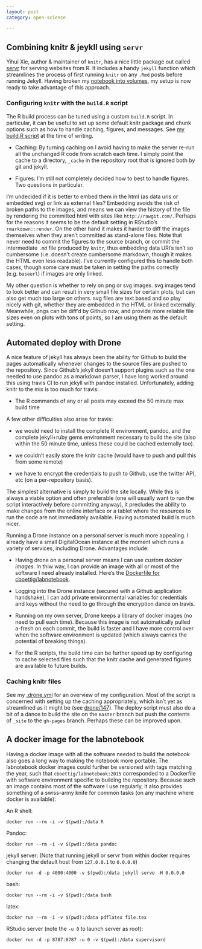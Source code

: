 ```yaml
---
layout: post
category: open-science

---
```



## Combining knitr & jeykll using `servr`

Yihui Xie, author & maintainer of `knitr`, has a nice little
package out called [servr](http://github.com/yihui/servr) for
serving websites from R.  It includes a handy `jekyll` function
which streamlines the process of first running `knitr` on any
`.Rmd` posts before running Jekyll. Having broken my [notebook into
volumes](http://www.carlboettiger.info/2015/01/01/notebook-maintenance-and-scaling.html),
my setup is now ready to take advantage of this approach.


### Configuring `knitr` with the `build.R` script ###

The R build process can be tuned using a custom
`build.R` script.  In particular, it can be useful to
set up some default knitr package and chunk options such
as how to handle caching, figures, and messages. See [my build.R
script](https://github.com/cboettig/2015/blob/4ce767965a0015ca2890023aa6adfb1109b6f94c/_build.R)
at the time of writing.

- Caching: By turning caching on I avoid having to make the server re-run
all the unchanged R code from scratch each time.  I simply point the
cache to a directory, `_cache` in the repository root that is ignored
both by git and jekyll.

- Figures:  I'm still not completely decided how to best to handle
figures.  Two questions in particular.

I'm undecided if it is better to embed them in the html (as data uris
or embedded svg) or link as external files? Embedding avoids the risk of
broken paths to the images, and means we can view the history of the file
by rendering the committed html with sites like `http://rawgit.com/`.
Perhaps for the reasons it seems to be the default setting in RStudio's
`rmarkdown::render`. On the other hand it makes it harder to diff the
images themselves when they aren't committed as stand-alone files.
Note that never need to commit the figures to the source branch, or
commit the intermediate `.md` file produced by `knitr`, thus embedding
data URI's isn't so cumbersome (i.e. doesn't create cumbersome markdown,
though it makes the HTML even less readable).  I've currently configured
this to handle both cases, though some care must be taken in setting
the paths correctly (e.g. `baseurl`) if images are only linked.

My other question is whether to rely on png or svg images. svg images
tend to look better and can result in very small file sizes for certain
plots, but can also get much too large on others.  svg files are text
based and so play nicely with git, whether they are embedded in the
HTML or linked externally.  Meanwhile, pngs can be diff'd by Github now,
and provide more reliable file sizes even on plots with tons of points,
so I am using them as the default setting.

## Automated deploy with Drone ##

A nice feature of jekyll has always been the ability for Github to
build the pages automatically whenever changes to the source files are
pushed to the repository.  Since Github's jekyll doesn't support plugins
such as the one needed to use pandoc as a markdown parser, I have long
worked around this using travis CI to run jekyll with pandoc installed.
Unfortunately, adding knitr to the mix is too much for travis:


- The R commands of any or all posts may exceed the 50 minute max
build time

A few other difficulties also arise for travis:

- we would need to install the complete R environment, pandoc, and the
complete jekyll+ruby gems environment necessary to build the site (also
within the 50 minute time, unless these could be cached externally too).

- we couldn't easily store the knitr cache (would have to push and pull
this from some remote)

- we have to encrypt the credentials to push to Github, use the twitter
API, etc (on a per-repository basis).

The simplest alternative is simply to build the site locally.  While this
is always a viable option and often preferable (one will usually want to
run the script interactively before committing anyway), it precludes
the ability to make changes from the online interface or a tablet
where the resources to run the code are not immediately available.
Having automated build is much nicer.

Running a Drone instance on a personal server is much more appealing. I
already have a small DigitalOcean instance at the moment which runs a
variety of services, including Drone. Advantages include:

- Having drone on a personal server means I can use _custom docker
images_. In thiw way, I can provide an image with all or most of
the software I need already installed. Here's the [Dockerfile for
cboettig/labnotebook](http://hub.docker.com/u/cboettig/labnotebook).

- Logging into the Drone instance (secured with a Github application
handshake), I can add private environmental variables for credentials
and keys without the need to go through the encryption dance on travis.

- Running on my own server, Drone keeps a library of docker images (no
need to pull each time).  Because this image is not automatically pulled
a-fresh on each commit, the build is faster and I have more control
over when the software environment is updated (which always carries the
potential of breaking things).

- For the R scripts, the build time can be further speed up by configuring
to cache selected files such that the knitr cache and generated figures
are available to future builds.

### Caching knitr files ###


See my
[.drone.yml](http://github.com/cboettig/2015/tree/master/.drone.yml) for
an overview of my configuration.  Most of the script is concerned with
setting up the caching appropriately, which isn't yet as streamlined as
it might be (see [drone/147](http://github.com/drone/drone/issues/147)).
The deploy script must also do a bit of a dance to build the site on the
`master` branch but push the contents of `_site` to the `gh-pages` branch.
Perhaps these can be improved upon.


## A docker image for the labnotebook ##

Having a docker image with all the software needed to build the
notebook also goes a long way to making the notebook more portable.
The labnotebook docker images could further be versioned with tags
matching the year, such that `cboettig/labnotebook:2015` corresponded
to a Dockerfile with software environment specific to building the
repository. Because such an image contains most of the software I use
regularly, it also provides something of a swiss-army knife for common
tasks (on any machine where docker is available):



An R shell:

```
docker run --rm -i -v $(pwd):/data R 
```

Pandoc: 

```
docker run --rm -i -v $(pwd):/data pandoc
```

jekyll server: (Note that running jekyll or servr from within docker
requires changing the default host from `127.0.0.1` to `0.0.0.0`)

```
docker run -d -p 4000:4000 -v $(pwd):/data jekyll serve -H 0.0.0.0
```


bash: 

```
docker run --rm -i -v $(pwd):/data bash 
```

latex: 

```
docker run --rm -i -v $(pwd):/data pdflatex file.tex 
```


RStudio server (note the `-u 0` to launch server as root): 

```
docker run -d -p 8787:8787 -u 0 -v $(pwd):/data supervisord
```


